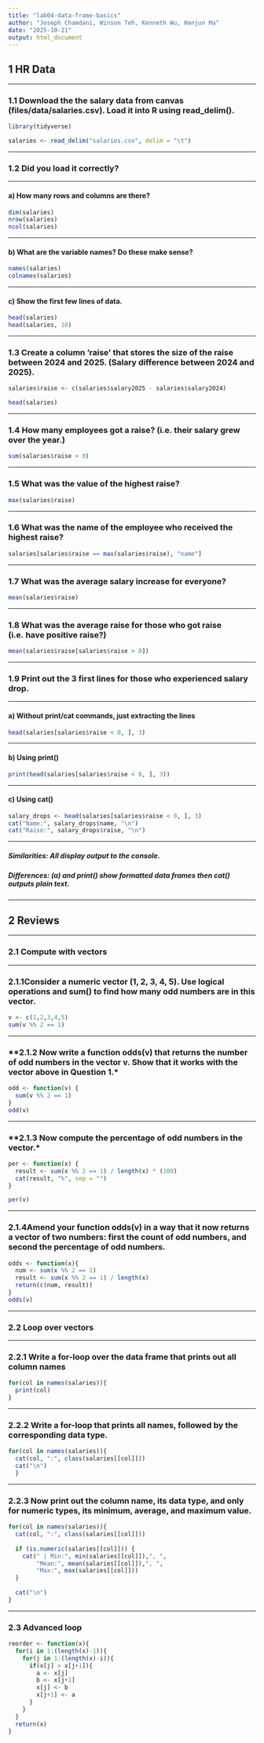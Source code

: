 ```yaml
---
title: "lab04-data-frame-basics"
author: "Joseph Chamdani, Winson Teh, Kenneth Wu, Hanjun Ma"
date: "2025-10-21"
output: html_document
---
```


## **1 HR Data**

---

### **1.1 Download the the salary data from canvas (files/data/salaries.csv). Load it into R using read_delim().**

```r
library(tidyverse)

salaries <- read_delim("salaries.csv", delim = "\t")
```

---

### **1.2 Did you load it correctly?**

---

#### a) How many rows and columns are there?

```r
dim(salaries)          
nrow(salaries)        
ncol(salaries)   
```

---

#### b) What are the variable names? Do these make sense?

```r
names(salaries)        
colnames(salaries) 
```

---

#### c) Show the first few lines of data.

```r
head(salaries)        
head(salaries, 10)  
```

---

### **1.3 Create a column ’raise’ that stores the size of the raise between 2024 and 2025. (Salary difference between 2024 and 2025).**

```r
salaries$raise <- c(salaries$salary2025 - salaries$salary2024)

head(salaries)        
```
---

### **1.4 How many employees got a raise? (i.e. their salary grew over the year.)**

```r
sum(salaries$raise > 0)
```

---

### **1.5 What was the value of the highest raise?**

```r
max(salaries$raise)
```

---

### **1.6 What was the name of the employee who received the highest raise?**

```r
salaries[salaries$raise == max(salaries$raise), "name"]
```

---

### **1.7 What was the average salary increase for everyone?**

```r
mean(salaries$raise) 
```

---

### **1.8 What was the average raise for those who got raise (i.e. have positive raise?)**

```r
mean(salaries$raise[salaries$raise > 0])
```

---

### **1.9 Print out the 3 first lines for those who experienced salary drop.**

---

#### a) Without print/cat commands, just extracting the lines
```r
head(salaries[salaries$raise < 0, ], 3)
```


---

#### b) Using print()
```r
print(head(salaries[salaries$raise < 0, ], 3))
```

---

#### c) Using cat()

```r
salary_drops <- head(salaries[salaries$raise < 0, ], 3)
cat("Name:", salary_drops$name, "\n")
cat("Raise:", salary_drops$raise, "\n")
```

---

##### Similarities: All display output to the console.
##### Differences: (a) and print() show formatted data frames then cat() outputs plain text.

----

## **2 Reviews**

---

### **2.1 Compute with vectors**

---

### **2.1.1Consider a numeric vector (1, 2, 3, 4, 5). Use logical operations and sum() to find how many odd numbers are in this vector.**

```r
v <- c(1,2,3,4,5)
sum(v %% 2 == 1)
```
---

### **2.1.2 Now write a function odds(v) that returns the number of odd numbers in the vector v. Show that it works with the vector above in Question 1.*

```r
odd <- function(v) {
  sum(v %% 2 == 1)
}
odd(v)
```

---

### **2.1.3 Now compute the percentage of odd numbers in the vector.*

```r
per <- function(x) {
  result <- sum(x %% 2 == 1) / length(x) * (100)
  cat(result, "%", sep = "")
}

per(v)
```
---

### **2.1.4Amend your function odds(v) in a way that it now returns a vector of two numbers: first the count of odd numbers, and second the percentage of odd numbers.**

```r
odds <- function(x){
  num <- sum(x %% 2 == 1)
  result <- sum(x %% 2 == 1) / length(x)
  return(c(num, result))
}
odds(v)
```
---

### **2.2 Loop over vectors**

---

### **2.2.1 Write a for-loop over the data frame that prints out all column names**

```r
for(col in names(salaries)){
  print(col)
}
```
---

### **2.2.2 Write a for-loop that prints all names, followed by the corresponding data type.**

```r
for(col in names(salaries)){
  cat(col, ":", class(salaries[[col]]))
  cat("\n")
  }
```
---

### **2.2.3 Now print out the column name, its data type, and only for numeric types, its minimum, average, and maximum value.**

```r
for(col in names(salaries)){
  cat(col, ":", class(salaries[[col]]))
  
  if (is.numeric(salaries[[col]])) {
    cat(" | Min:", min(salaries[[col]]),", ",
        "Mean:", mean(salaries[[col]]),", ",
        "Max:", max(salaries[[col]]))
  }
  
  cat("\n")
}
```



---

### **2.3 Advanced loop**


```r
reorder <- function(x){
  for(i in 1:(length(x)-1)){
    for(j in 1:(length(x)-i)){
      if(x[j] > x[j+1]){
        a <- x[j]
        b <- x[j+1]
        x[j] <- b
        x[j+1] <- a
      }
    }
  }
  return(x)
}
```

